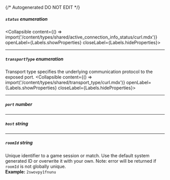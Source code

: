 {/* Autogenerated DO NOT EDIT  */}

##### `status` _enumeration_
<Collapsible content={() => import('/content/types/shared/active_connection_info_status/curl.mdx')} openLabel={Labels.showProperties} closeLabel={Labels.hideProperties}>
</Collapsible>

---
##### `transportType` _enumeration_
Transport type specifies the underlying communication protocol to the exposed port.
<Collapsible content={() => import('/content/types/shared/transport_type/curl.mdx')} openLabel={Labels.showProperties} closeLabel={Labels.hideProperties}>
</Collapsible>

---
##### `port` _number_

---
##### `host` _string_

---
##### `roomId` _string_
Unique identifier to a game session or match. Use the default system generated ID or overwrite it with your own.
Note: error will be returned if `roomId` is not globally unique.
<br/>
**Example:** `2swovpy1fnunu`



